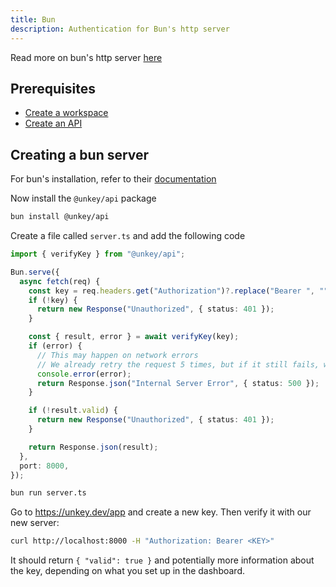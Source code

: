 ```yaml
---
title: Bun
description: Authentication for Bun's http server
---
```


<Info>Read more on bun's http server [here](https://bun.sh/docs/api/http)</Info>

## Prerequisites

- [Create a workspace](/quickstart/onboarding#2-create-your-first-workspace)
- [Create an API](/quickstart/onboarding#2-create-your-first-api)

## Creating a bun server

<Steps titleSize="h3">
<Step  title="Install">

For bun's installation, refer to their [documentation](https://bun.sh/docs/installation)

Now install the `@unkey/api` package

```bash
bun install @unkey/api
```

</Step>

<Step  title="Creating the server">

Create a file called `server.ts` and add the following code

```ts server.ts
import { verifyKey } from "@unkey/api";

Bun.serve({
  async fetch(req) {
    const key = req.headers.get("Authorization")?.replace("Bearer ", "");
    if (!key) {
      return new Response("Unauthorized", { status: 401 });
    }

    const { result, error } = await verifyKey(key);
    if (error) {
      // This may happen on network errors
      // We already retry the request 5 times, but if it still fails, we return an error
      console.error(error);
      return Response.json("Internal Server Error", { status: 500 });
    }

    if (!result.valid) {
      return new Response("Unauthorized", { status: 401 });
    }

    return Response.json(result);
  },
  port: 8000,
});
```

</Step>

<Step  title="Running the server">

```bash
bun run server.ts
```

</Step>

<Step  title="Try it out">

Go to https://unkey.dev/app and create a new key. Then verify it with our new server:

```bash
curl http://localhost:8000 -H "Authorization: Bearer <KEY>"
```

It should return `{ "valid": true }` and potentially more information about the key, depending on what you set up in the dashboard.

</Step>

</Steps>
